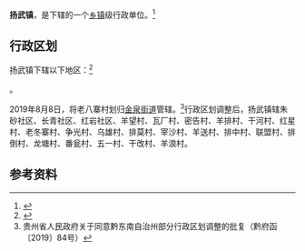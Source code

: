 {{中国乡级行政区|53/04/27/100/000
| 政府驻地 = 朱砂社区
}}

'''扬武镇'''，是{{PRC admin/fullname|53/04/27/100/000|3}}下辖的一个[[乡镇|乡镇]]级行政单位。<ref>{{PRC admin/ref sgc|{{PRC admin/parent|53/04/27/100/000}}}}</ref>

== 行政区划 ==

扬武镇下辖以下地区：<ref>{{PRC admin/ref sgc|53/04/27/100/000}}</ref>

{{PRC admin/children|53/04/27/100/000}}。

2019年8月8日，将老八寨村划归[[金泉街道|金泉街道]]管辖。<ref>贵州省人民政府关于同意黔东南自治州部分行政区划调整的批复（黔府函〔2019〕84号）</ref>行政区划调整后，扬武镇辖朱砂社区、长青社区、红岩社区、羊望村、瓦厂村、密告村、羊排村、干河村、红星村、老冬寨村、争光村、乌雄村、排莫村、宰沙村、羊送村、排中村、联盟村、排倒村、龙塘村、番瓮村、五一村、干改村、羊浪村。

== 参考资料 ==
{{reflist}}

{{PRC admin/navcat|53/04/27/100/000}}
